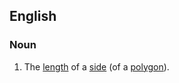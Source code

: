 ==English==

===Noun===
{{en-noun|s}}

# {{context|mathematics}} The [[length]] of a [[side]] (of a [[polygon]]).